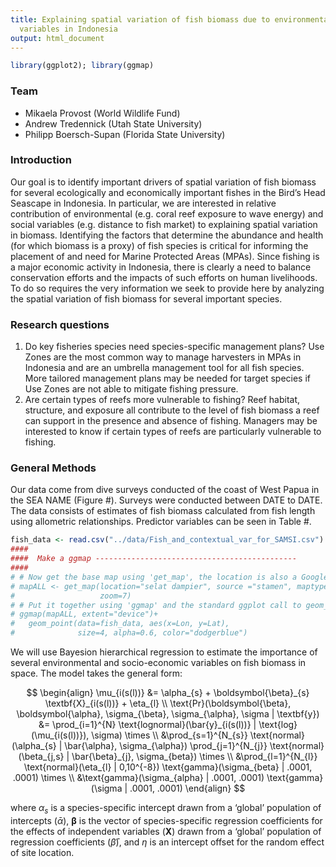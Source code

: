 ```yaml
---
title: Explaining spatial variation of fish biomass due to environmental and social
  variables in Indonesia
output: html_document
---
```


```r
library(ggplot2); library(ggmap)
```

### Team
* Mikaela Provost (World Wildlife Fund)
* Andrew Tredennick (Utah State University)
* Philipp Boersch-Supan (Florida State University) 

### Introduction
Our goal is to identify important drivers of spatial variation of fish biomass for several ecologically and economically important fishes in the Bird's Head Seascape in Indonesia. In particular, we are interested in relative contribution of environmental (e.g. coral reef exposure to wave energy) and social variables (e.g. distance to fish market) to explaining spatial variation in biomass. Identifying the factors that determine the abundance and health (for which biomass is a proxy) of fish species is critical for informing the placement of and need for Marine Protected Areas (MPAs). Since fishing is a major economic activity in Indonesia, there is clearly a need to balance conservation efforts and the impacts of such efforts on human livelihoods. To do so requires the very information we seek to provide here by analyzing the spatial variation of fish biomass for several important species.

### Research questions
1. Do key fisheries species need species-specific management plans? Use Zones are the most common way to manage harvesters in MPAs in Indonesia and are an umbrella management tool for all fish species. More tailored management plans may be needed for target species if Use Zones are not able to mitigate fishing pressure. 
2. Are certain types of reefs more vulnerable to fishing? Reef habitat, structure, and exposure all contribute to the level of fish biomass a reef can support in the presence and absence of fishing. Managers may be interested to know if certain types of reefs are particularly vulnerable to fishing.


### General Methods
Our data come from dive surveys conducted of the coast of West Papua in the SEA NAME (Figure #). Surveys were conducted between DATE to DATE. The data consists of estimates of fish biomass calculated from fish length using allometric relationships. Predictor variables can be seen in Table #. 

```r
fish_data <- read.csv("../data/Fish_and_contextual_var_for_SAMSI.csv")
####
####  Make a ggmap ---------------------------------------------
####
# # Now get the base map using 'get_map', the location is also a Google search
# mapALL <- get_map(location="selat dampier", source ="stamen", maptype="toner",
#                   zoom=7)
# # Put it together using 'ggmap' and the standard ggplot call to geom_point
# ggmap(mapALL, extent="device")+
#   geom_point(data=fish_data, aes(x=Lon, y=Lat), 
#              size=4, alpha=0.6, color="dodgerblue")
```

We will use Bayesion hierarchical regression to estimate the importance of several environmental and socio-economic variables on fish biomass in space. The model takes the general form:

$$
\begin{align}
\mu_{i(s(l))} &= \alpha_{s} + \boldsymbol{\beta}_{s} \textbf{X}_{i(s(l))} + \eta_{l} \\
\text{Pr}(\boldsymbol{\beta}, \boldsymbol{\alpha}, \sigma_{\beta}, \sigma_{\alpha}, \sigma | \textbf{y}) &= \prod_{i=1}^{N} \text{lognormal}(\bar{y}_{i(s(l))} | \text{log}(\mu_{i(s(l))}), \sigma) \times \\
&\prod_{s=1}^{N_{s}} \text{normal}(\alpha_{s} | \bar{\alpha}, \sigma_{\alpha})  \prod_{j=1}^{N_{j}} \text{normal}(\beta_{j,s} | \bar{\beta}_{j}, \sigma_{beta}) \times \\
&\prod_{l=1}^{N_{l}} \text{normal}(\eta_{l} | 0,10^{-8}) \text{gamma}(\sigma_{beta} | .0001, .0001) \times \\
&\text{gamma}(\sigma_{alpha} | .0001, .0001) \text{gamma}(\sigma | .0001, .0001)
\end{align}
$$

where $\alpha_{s}$ is a species-specific intercept drawn from a 'global' population of intercepts ($\bar{\alpha}$), $\boldsymbol{\beta}$ is the vector of species-specific regression coefficients for the effects of independent variables ($\textbf{X}$) drawn from a 'global' population of regression coefficients ($\bar{\beta}$), and $\eta$ is an intercept offset for the random effect of site location. 
